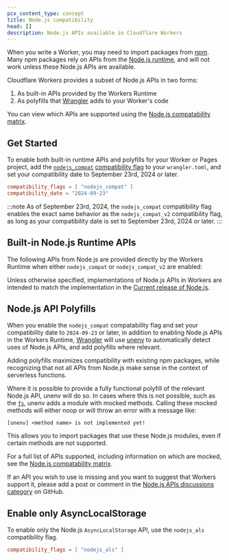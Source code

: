 ```yaml
---
pcx_content_type: concept
title: Node.js compatibility
head: []
description: Node.js APIs available in Cloudflare Workers
---
```



When you write a Worker, you may need to import packages from [npm](https://www.npmjs.com/). Many npm packages rely on APIs from the [Node.js runtime](https://nodejs.org/en/about), and will not work unless these Node.js APIs are available.

Cloudflare Workers provides a subset of Node.js APIs in two forms:

1. As built-in APIs provided by the Workers Runtime
2. As polyfills that [Wrangler](/workers/wrangler/) adds to your Worker's code

You can view which APIs are supported using the [Node.js compatability matrix](https://workers-nodejs-compat-matrix.pages.dev).

## Get Started

To enable both built-in runtime APIs and polyfills for your Worker or Pages project, add the [`nodejs_compat`](/workers/configuration/compatibility-flags/#nodejs-compatibility-flag) [compatibility flag](/workers/configuration/compatibility-flags/#nodejs-compatibility-flag) to your `wrangler.toml`, and set your compatibility date to September 23rd, 2024 or later.


<WranglerConfig>

```toml title="wrangler.toml"
compatibility_flags = [ "nodejs_compat" ]
compatibility_date = "2024-09-23"
```

</WranglerConfig>

:::note
As of September 23rd, 2024, the `nodejs_compat` compatibility flag enables the exact same behavior as the `nodejs_compat_v2` compatibility flag, as long as your compatibility date is set to September 23rd, 2024 or later.
:::

## Built-in Node.js Runtime APIs

The following APIs from Node.js are provided directly by the Workers Runtime when either `nodejs_compat` or `nodejs_compat_v2` are enabled:

<DirectoryListing />

Unless otherwise specified, implementations of Node.js APIs in Workers are intended to match the implementation in the [Current release of Node.js](https://github.com/nodejs/release#release-schedule).

## Node.js API Polyfills

When you enable the `nodejs_compat` compatability flag and set your compatibility date to `2024-09-23` or later, in addition to enabling Node.js APIs in the Workers Runtime, [Wrangler](/workers/wrangler/) will use [unenv](https://github.com/unjs/unenv) to automatically detect uses of Node.js APIs, and add polyfills where relevant.

Adding polyfills maximizes compatibility with existing npm packages, while recognizing that not all APIs from Node.js make sense in the context of serverless functions.

Where it is possible to provide a fully functional polyfill of the relevant Node.js API, unenv will do so.
In cases where this is not possible, such as the [`fs`](https://nodejs.org/api/fs.html), unenv adds a module with mocked methods.
Calling these mocked methods will either noop or will throw an error with a message like:

```
[unenv] <method name> is not implemented yet!
```

This allows you to import packages that use these Node.js modules, even if certain methods are not supported.

For a full list of APIs supported, including information on which are mocked, see the [Node.js compatability matrix](https://workers-nodejs-compat-matrix.pages.dev).

If an API you wish to use is missing and you want to suggest that Workers support it, please add a post or comment in the
[Node.js APIs discussions category](https://github.com/cloudflare/workerd/discussions/categories/node-js-apis) on GitHub.

## Enable only AsyncLocalStorage

To enable only the Node.js `AsyncLocalStorage` API, use the `nodejs_als` compatibility flag.



<WranglerConfig>

```toml
compatibility_flags = [ "nodejs_als" ]
```

</WranglerConfig>
